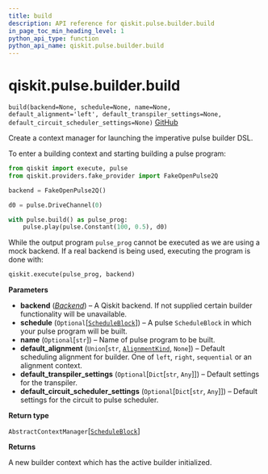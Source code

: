 ```yaml
---
title: build
description: API reference for qiskit.pulse.builder.build
in_page_toc_min_heading_level: 1
python_api_type: function
python_api_name: qiskit.pulse.builder.build
---
```


# qiskit.pulse.builder.build

<span id="qiskit.pulse.builder.build" />

`build(backend=None, schedule=None, name=None, default_alignment='left', default_transpiler_settings=None, default_circuit_scheduler_settings=None)` [GitHub](https://github.com/qiskit/qiskit/tree/stable/0.21/qiskit/pulse/builder.py "view source code")

Create a context manager for launching the imperative pulse builder DSL.

To enter a building context and starting building a pulse program:

```python
from qiskit import execute, pulse
from qiskit.providers.fake_provider import FakeOpenPulse2Q

backend = FakeOpenPulse2Q()

d0 = pulse.DriveChannel(0)

with pulse.build() as pulse_prog:
    pulse.play(pulse.Constant(100, 0.5), d0)
```

While the output program `pulse_prog` cannot be executed as we are using a mock backend. If a real backend is being used, executing the program is done with:

```python
qiskit.execute(pulse_prog, backend)
```

**Parameters**

*   **backend** ([*Backend*](qiskit.providers.Backend "qiskit.providers.Backend")) – A Qiskit backend. If not supplied certain builder functionality will be unavailable.
*   **schedule** (`Optional`\[[`ScheduleBlock`](qiskit.pulse.ScheduleBlock "qiskit.pulse.schedule.ScheduleBlock")]) – A pulse `ScheduleBlock` in which your pulse program will be built.
*   **name** (`Optional`\[`str`]) – Name of pulse program to be built.
*   **default\_alignment** (`Union`\[`str`, [`AlignmentKind`](pulse#qiskit.pulse.transforms.AlignmentKind "qiskit.pulse.transforms.alignments.AlignmentKind"), `None`]) – Default scheduling alignment for builder. One of `left`, `right`, `sequential` or an alignment context.
*   **default\_transpiler\_settings** (`Optional`\[`Dict`\[`str`, `Any`]]) – Default settings for the transpiler.
*   **default\_circuit\_scheduler\_settings** (`Optional`\[`Dict`\[`str`, `Any`]]) – Default settings for the circuit to pulse scheduler.

**Return type**

`AbstractContextManager`\[[`ScheduleBlock`](qiskit.pulse.ScheduleBlock "qiskit.pulse.schedule.ScheduleBlock")]

**Returns**

A new builder context which has the active builder initialized.

